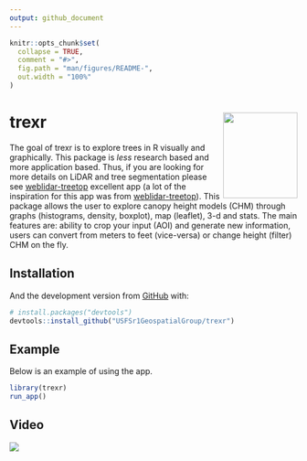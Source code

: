 ```yaml
---
output: github_document
---
```


<!-- README.md is generated from README.Rmd. Please edit that file -->

```r
knitr::opts_chunk$set(
  collapse = TRUE,
  comment = "#>",
  fig.path = "man/figures/README-",
  out.width = "100%"
)
```

# trexr <img src="inst/app/www/hex-trexr.png" width=130 height = 150 align="right" />

The goal of trexr is to explore trees in R visually and graphically. This package is _less_ research based and more application based. Thus, if you are looking for more details on LiDAR and tree segmentation please see [weblidar-treetop](https://github.com/carlos-alberto-silva/weblidar-treetop) excellent app (a lot of the inspiration for this app was from [weblidar-treetop](https://github.com/carlos-alberto-silva/weblidar-treetop)). This package allows the user to explore canopy height models (CHM) through graphs (histograms, density, boxplot), map (leaflet), 3-d and stats. The main features are: ability to crop your input (AOI) and generate new information, users can convert from meters to feet (vice-versa) or change height (filter) CHM on the fly. 

## Installation

And the development version from [GitHub](https://github.com/USFSr1GeospatialGroup/trexr) with:

``` r
# install.packages("devtools")
devtools::install_github("USFSr1GeospatialGroup/trexr")
```
## Example

Below is an example of using the app.

```r
library(trexr)
run_app()
```

## Video


<img src='inst/app/www/trexrgif.gif' class = 'center'>
